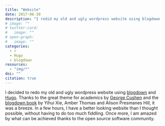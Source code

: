```yaml
---
title: "Website"
date: 2017-06-30
description: "I redid my old and ugly wordpress website using blogdown and Hugo."
# image: ""
# twitter-card:
#   image: ""
# open-graph:
#   image: ""
categories:
  - r
  - Hugo
  - blogdown
resources:
  - "img/*"
doi: ""
citation: true
---
```



I decided to redo my old and ugly wordpress website using [blogdown](https://github.com/rstudio/blogdown) and [Hugo](https://gohugo.io/). 
Thanks to the great theme for academics by [George Cushen](https://georgecushen.com/) and the [blogdown book](https://bookdown.org/yihui/blogdown/) by Yihui Xie, Amber Thomas and Alison Presmanes Hill, it was a breeze.
In a few hours, I have a better looking website than I thought possible, without having to do too much fiddling.
Once more, I am amazed by what can be achieved thanks to the open source software community.